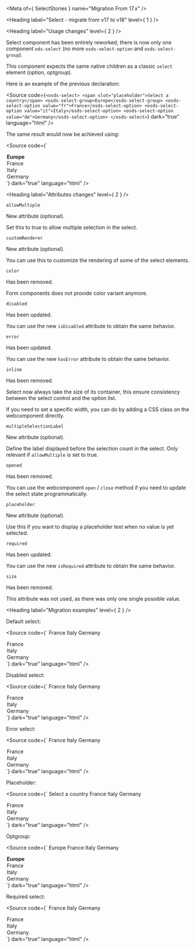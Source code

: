 
<Meta of={ SelectStories } name="Migration From 17.x" />

<Heading label="Select - migrate from v17 to v18" level={ 1 } />

<Heading label="Usage changes" level={ 2 } />

Select component has been entirely reworked, there is now only one component `ods-select`
(no more `osds-select-option` and `osds-select-group`).

This component expects the same native children as a classic `select` element (option, optgroup).

Here is an example of the previous declaration:

<Source code={`
<osds-select>
  <span slot="placeholder">Select a country</span>
  <osds-select-group>Europe</osds-select-group>
  <osds-select-option value="fr">France</osds-select-option>
  <osds-select-option value="it">Italy</osds-select-option>
  <osds-select-option value="de">Germany</osds-select-option>
</osds-select>
`}
        dark="true"
        language="html" />

The same result would now be achieved using:

<Source code={`
<ods-select placeholder="Select a country">
  <optgroup label="Europe">
    <option value="fr">France</option>
    <option value="it">Italy</option>
    <option value="de">Germany</option>
  </optgroup>
</ods-select>
`}
        dark="true"
        language="html" />

<Heading label="Attributes changes" level={ 2 } />

`allowMultiple` <OdsBadge color="success" label="New" size="sm" />

New attribute (optional).

Set this to true to allow multiple selection in the select.

`customRenderer` <OdsBadge color="success" label="New" size="sm" />

New attribute (optional).

You can use this to customize the rendering of some of the select elements.

`color ` <OdsBadge color="critical" label="Removed" size="sm" />

Has been removed.

Form components does not provide color variant anymore.

`disabled` <OdsBadge color="information" label="Updated" size="sm" />

Has been updated.

You can use the new `isDisabled` attribute to obtain the same behavior.

`error` <OdsBadge color="information" label="Updated" size="sm" />

Has been updated.

You can use the new `hasError` attribute to obtain the same behavior.

`inline` <OdsBadge color="critical" label="Removed" size="sm" />

Has been removed.

Select now always take the size of its container, this ensure consistency between the select control and the option list.

If you need to set a specific width, you can do by adding a CSS class on the webcomponent directly.

`multipleSelectionLabel` <OdsBadge color="success" label="New" size="sm" />

New attribute (optional).

Define the label displayed before the selection count in the select.
Only relevant if `allowMultiple` is set to true.

`opened ` <OdsBadge color="critical" label="Removed" size="sm" />

Has been removed.

You can use the webcomponent `open` / `close` method if you need to update the select state programmatically.

`placeholder` <OdsBadge color="success" label="New" size="sm" />

New attribute (optional).

Use this if you want to display a placeholder text when no value is yet selected.

`required` <OdsBadge color="information" label="Updated" size="sm" />

Has been updated.

You can use the new `isRequired` attribute to obtain the same behavior.

`size` <OdsBadge color="critical" label="Removed" size="sm" />

Has been removed.

This attribute was not used, as there was only one single possible value.

<Heading label="Migration examples" level={ 2 } />

Default select:

<Source code={`
<osds-select>
  <osds-select-option value="fr">France</osds-select-option>
  <osds-select-option value="it">Italy</osds-select-option>
  <osds-select-option value="de">Germany</osds-select-option>
</osds-select>

<!-- is now -->

<ods-select>
  <option value="fr">France</option>
  <option value="it">Italy</option>
  <option value="de">Germany</option>
</ods-select>
`}
        dark="true"
        language="html" />

Disabled select:

<Source code={`
<osds-select disabled>
  <osds-select-option value="fr">France</osds-select-option>
  <osds-select-option value="it">Italy</osds-select-option>
  <osds-select-option value="de">Germany</osds-select-option>
</osds-select>

<!-- is now -->

<ods-select is-disabled>
  <option value="fr">France</option>
  <option value="it">Italy</option>
  <option value="de">Germany</option>
</ods-select>
`}
        dark="true"
        language="html" />

Error select:

<Source code={`
<osds-select error>
  <osds-select-option value="fr">France</osds-select-option>
  <osds-select-option value="it">Italy</osds-select-option>
  <osds-select-option value="de">Germany</osds-select-option>
</osds-select>

<!-- is now -->

<ods-select has-error>
  <option value="fr">France</option>
  <option value="it">Italy</option>
  <option value="de">Germany</option>
</ods-select>
`}
        dark="true"
        language="html" />

Placeholder:

<Source code={`
<osds-select>
  <span slot="placeholder">Select a country</span>
  <osds-select-option value="fr">France</osds-select-option>
  <osds-select-option value="it">Italy</osds-select-option>
  <osds-select-option value="de">Germany</osds-select-option>
</osds-select>

<!-- is now -->

<ods-select placeholder="Select a country">
  <option value="fr">France</option>
  <option value="it">Italy</option>
  <option value="de">Germany</option>
</ods-select>
`}
        dark="true"
        language="html" />

Optgroup:

<Source code={`
<osds-select>
  <osds-select-group>Europe</osds-select-group>
  <osds-select-option value="fr">France</osds-select-option>
  <osds-select-option value="it">Italy</osds-select-option>
  <osds-select-option value="de">Germany</osds-select-option>
</osds-select>

<!-- is now -->

<ods-select>
  <optgroup label="Europe">
    <option value="fr">France</option>
    <option value="it">Italy</option>
    <option value="de">Germany</option>
  </optgroup>
</ods-select>
`}
        dark="true"
        language="html" />

Required select:

<Source code={`
<osds-select required>
  <osds-select-option value="fr">France</osds-select-option>
  <osds-select-option value="it">Italy</osds-select-option>
  <osds-select-option value="de">Germany</osds-select-option>
</osds-select>

<!-- is now -->

<ods-select is-required>
  <option value="fr">France</option>
  <option value="it">Italy</option>
  <option value="de">Germany</option>
</ods-select>
`}
        dark="true"
        language="html" />
